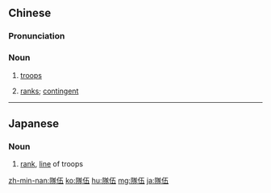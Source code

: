 {{also|队伍}}
==Chinese==
{{zh-forms|s=队伍}}

===Pronunciation===
{{zh-pron
|m=duìwǔ,tl=y
|c=deoi6 ng5
|h=pfs=chhui-ńg
|mn=tūi-ngó͘
|cat=n
}}

===Noun===
{{zh-noun}}

# {{lb|zh|Elementary Mandarin}} [[troops]]
# {{lb|zh|Elementary Mandarin}} [[ranks]]; [[contingent]]

----

==Japanese==
{{ja-kanjitab|たい|ご|yomi=o}}

===Noun===
{{ja-noun|たいご}}

# [[rank]], [[line]] of troops

[[zh-min-nan:隊伍]]
[[ko:隊伍]]
[[hu:隊伍]]
[[mg:隊伍]]
[[ja:隊伍]]